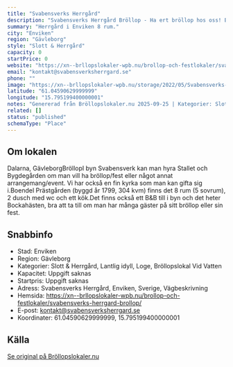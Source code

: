```yaml
---
title: "Svabensverks Herrgård"
description: "Svabensverks Herrgård Bröllop - Ha ert bröllop hos oss! Bröllopslokal Dalarna. Skicka gärna en förfrågan så hjälper vi Er!"
summary: "Herrgård i Enviken 8 rum."
city: "Enviken"
region: "Gävleborg"
style: "Slott & Herrgård"
capacity: 0
startPrice: 0
website: "https://xn--brllopslokaler-wpb.nu/brollop-och-festlokaler/svabensverks-herrgard-brollop/"
email: "kontakt@svabensverksherrgard.se"
phone: ""
image: "https://xn--brllopslokaler-wpb.nu/storage/2022/05/Svabensverks-Herrgard-och-Prastgard-festlokal-i-dalarna-1.webp"
latitude: "61.04590629999999"
longitude: "15.795199400000001"
notes: "Genererad från Bröllopslokaler.nu 2025-09-25 | Kategorier: Slott & Herrgård, Lantlig idyll, Loge, Bröllopslokal Vid Vatten"
related: []
status: "published"
schemaType: "Place"
---
```


## Om lokalen

Dalarna, GävleborgBröllopI byn Svabensverk kan man hyra Stallet och Bygdegården om man vill ha bröllop/fest eller något annat arrangemang/event. Vi har också en fin kyrka som man kan gifta sig i.BoendeI Prästgården (byggd år 1799, 304 kvm) finns det 8 rum (5 sovrum), 2 dusch med wc och ett kök.Det finns också ett B&B till i byn och det heter Bockahästen, bra att ta till om man har många gäster på sitt bröllop eller sin fest.

## Snabbinfo

- Stad: Enviken
- Region: Gävleborg
- Kategorier: Slott & Herrgård, Lantlig idyll, Loge, Bröllopslokal Vid Vatten
- Kapacitet: Uppgift saknas
- Startpris: Uppgift saknas
- Adress: Svabensverks Herrgård, Enviken, Sverige, Vägbeskrivning
- Hemsida: https://xn--brllopslokaler-wpb.nu/brollop-och-festlokaler/svabensverks-herrgard-brollop/
- E-post: kontakt@svabensverksherrgard.se
- Koordinater: 61.04590629999999, 15.795199400000001

## Källa

[Se original på Bröllopslokaler.nu](https://xn--brllopslokaler-wpb.nu/brollop-och-festlokaler/svabensverks-herrgard-brollop/)
